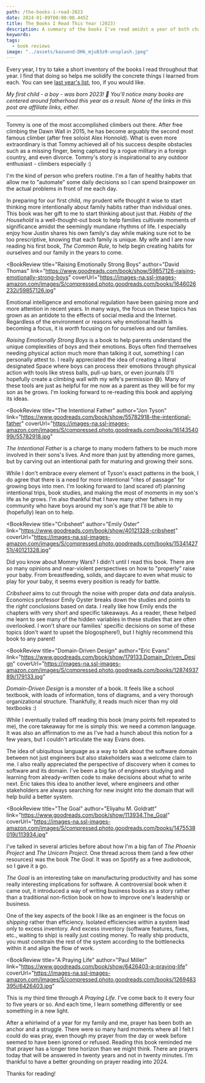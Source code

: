 ```yaml
---
path: /the-books-i-read-2023
date: 2024-01-09T00:00:00.445Z
title: The Books I Read This Year (2023)
description: A summary of the books I've read amidst a year of both chaos and joy.
keywords:
tags:
  - book reviews
image: "../assets/kazuend-DHk_mju83z0-unsplash.jpeg"
---
```




Every year, I try to take a short inventory of the books I read throughout that year. I find that doing so helps me solidify the concrete things I learned from each. You can see [last year's list](https://dangoslen.me/blog/the-books-i-read-this-year-2022), too, if you would like.

<InfoCard>

<span>
  
<i>My first child - a boy - was born 2023! 👶 You'll notice many books are centered around fatherhood this year as a result. None of the links in this post are affiliate links, either.</i>

</span>

</InfoCard>

---


<BookReview title="The Push: A Climber's Search for the Path"  
  author="Tommy Caldwell" 
  link="https://www.goodreads.com/book/show/33155369-the-push" 
  coverUrl="https://images-na.ssl-images-amazon.com/images/S/compressed.photo.goodreads.com/books/1481084931i/33155369.jpg">

Tommy is one of the most accomplished climbers out there. After free climbing the Dawn Wall in 2015, he has become arguably the second most famous climber (after free soloist Alex Honnold). What is even more extraordinary is that Tommy achieved all of his success despite obstacles such as a missing finger, being captured by a rogue military in a foreign country, and even divorce. Tommy's story is inspirational to any outdoor enthusiast - climbers especially :)

</BookReview>

<BookReview title="Habits of the Household" 
  author="Justin Whitmel Earley" 
  link="https://www.goodreads.com/book/show/57468025-habits-of-the-household" 
  coverUrl="https://images-na.ssl-images-amazon.com/images/S/compressed.photo.goodreads.com/books/1619543761i/57468025.jpg">

I'm the kind of person who prefers routine. I'm a fan of healthy habits that allow me to "automate" some daily decisions so I can spend brainpower on the actual problems in front of me each day. 

In preparing for our first child, my prudent wife thought it wise to start thinking more intentionally about family habits rather than individual ones. This book was her gift to me to start thinking about just that. _Habits of the Household_ is a well-thought-out book to help families cultivate moments of significance amidst the seemingly mundane rhythms of life. I especially enjoy how Justin shares his own family's day while making sure not to be too prescriptive, knowing that each family is unique. My wife and I are now reading his first book, _The Common Rule_, to help begin creating habits for ourselves and our family in the years to come.

</BookReview>

<BookReview title="Raising Emotionally Strong Boys"
  author="David Thomas"
  link="https://www.goodreads.com/book/show/59857126-raising-emotionally-strong-boys"
  coverUrl="https://images-na.ssl-images-amazon.com/images/S/compressed.photo.goodreads.com/books/1646026232i/59857126.jpg"
>

Emotional intelligence and emotional regulation have been gaining more and more attention in recent years. In many ways, the focus on these topics has grown as an antidote to the effects of social media and the Internet. Regardless of the environment or reasons why emotional health is becoming a focus, it is _worth_ focusing on for ourselves and our families.

_Raising Emotionally Strong Boys_ is a book to help parents understand the unique complexities of boys and their emotions. Boys often find themselves needing physical action much more than talking it out, something I can personally attest to. I really appreciated the idea of creating a literal designated Space where boys can process their emotions through physical action with tools like stress balls, pull-up bars, or even journals (I'll hopefully create a climbing wall with my wife's permission 😅). Many of these tools are just as helpful for me now as a parent as they will be for my son as he grows. I'm looking forward to re-reading this book and applying its ideas.

</BookReview>

<BookReview title="The Intentional Father"
  author="Jon Tyson"
  link="https://www.goodreads.com/book/show/55782918-the-intentional-father"
  coverUrl="https://images-na.ssl-images-amazon.com/images/S/compressed.photo.goodreads.com/books/1614354099i/55782918.jpg"
>

_The Intentional Father_ is a charge to many modern fathers to be much more involved in their sons's lives. And more than just by attending more games, but by carving out an intentional path for maturing and growing their sons. 

While I don't embrace every element of Tyson's exact patterns in the book, I do agree that there is a need for more intentional "rites of passage" for growing boys into men. I'm looking forward to (and scared of) planning intentional trips, book studies, and making the most of moments in my son's life as he grows. I'm also thankful that I have many other fathers in my community who have boys around my son's age that I'll be able to (hopefully) lean on to help.

</BookReview>

<BookReview title="Cribsheet"
  author="Emily Oster"
  link="https://www.goodreads.com/book/show/40121328-cribsheet"
  coverUrl="https://images-na.ssl-images-amazon.com/images/S/compressed.photo.goodreads.com/books/1534142751i/40121328.jpg"
>

Did you know about Mommy Wars? I didn't until I read this book. There are _so_ many opinions and near-violent perspectives on how to "properly" raise your baby. From breastfeeding, solids, and daycare to even what music to play for your baby, it seems every position is ready for battle. 

_Cribsheet_ aims to cut through the noise with proper data _and_ data analysis. Economics professor Emily Oyster breaks down the studies and points to the _right_ conclusions based on data. I really like how Emily ends the chapters with very short and specific takeaways. As a reader, these helped me learn to see many of the hidden variables in these studies that are often overlooked. I won't share our families' specific decisions on some of these topics (don't want to upset the blogosphere!), but I highly recommend this book to any parent!

</BookReview>

<BookReview title="Domain-Driven Design"
  author="Eric Evans"
  link="https://www.goodreads.com/book/show/179133.Domain_Driven_Design"
  coverUrl="https://images-na.ssl-images-amazon.com/images/S/compressed.photo.goodreads.com/books/1287493789i/179133.jpg"
>

_Domain-Driven Design_ is a monster of a book. It feels like a school textbook, with loads of information, tons of diagrams, and a very thorough organizational structure. Thankfully, it reads much nicer than my old textbooks :)

While I eventually trailed off reading this book (many points felt repeated to me), the core takeaway for me is simply this: we need a common language. It was also an affirmation to me as I've had a hunch about this notion for a few years, but I couldn't articulate the way Evans does. 

The idea of ubiquitous language as a way to talk about the software domain between not just engineers but also stakeholders was a welcome claim to me. I also really appreciated the perspective of discovery when it comes to software and its domain. I've been a big fan of engineers studying and learning from already-written code to make decisions about what to write next. Eric takes this idea to another level, where engineers and other stakeholders are always searching for new insight into the domain that will help build a better system. 

</BookReview>

<BookReview title="The Goal"
  author="Eliyahu M. Goldratt"
  link="https://www.goodreads.com/book/show/113934.The_Goal"
  coverUrl="https://images-na.ssl-images-amazon.com/images/S/compressed.photo.goodreads.com/books/1475538019i/113934.jpg"
>

I've talked in several articles before about how I'm a big fan of _The Phoenix Project_ and _The Unicorn Project_. One thread across them (and a few other resources) was the book _The Goal_. It was on Spotify as a free audiobook, so I gave it a go. 

_The Goal_ is an interesting take on manufacturing productivity and has some really interesting implications for software. A controversial book when it came out, it introduced a way of writing business books as a story rather than a traditional non-fiction book on how to improve one's leadership or business. 

One of the key aspects of the book I like as an engineer is the focus on _shipping_ rather than efficiency. Isolated efficiencies within a system lead only to excess inventory. And excess inventory (software features, fixes, etc., waiting to ship) is really just costing money. To really ship products, you must constrain the rest of the system according to the bottlenecks within it and align the flow of work.

</BookReview>

<BookReview title="A Praying Life"
  author="Paul Miller"
  link="https://www.goodreads.com/book/show/6426403-a-praying-life"
  coverUrl="https://images-na.ssl-images-amazon.com/images/S/compressed.photo.goodreads.com/books/1269483395i/6426403.jpg"
>

This is my third time through _A Praying Life_. I've come back to it every four to five years or so. And each time, I learn something differently or see something in a new light.

After a whirlwind of a year for my family and me, prayer has been both an anchor and a struggle. There were so many hard moments where all I felt I could do was pray, even though my prayer from the day or week before seemed to have been ignored or refused. Reading this book reminded me that prayer has a longer time horizon than we might think. There are prayers today that will be answered in twenty years and not in twenty minutes. I'm thankful to have a better grounding on prayer reading into 2024.

</BookReview>

Thanks for reading! 





